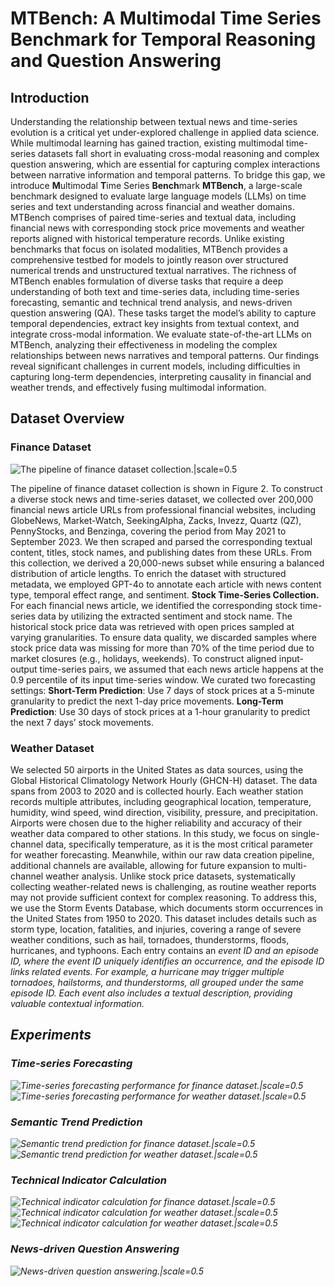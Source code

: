 

# MTBench: A Multimodal Time Series Benchmark for Temporal Reasoning and Question Answering

<Authors
  authors="Jialin Chen, Yale University; Aosong Feng, Yale University; Ziyu Zhao, McGill University; Juan Garza, University of Texas Rio Grande Valley; Gaukhar Nurbek, University of Texas Rio Grande Valley, Cheng Qin, Yale University; Ali Maatouk, Yale University; Leandros Tassiulas, Yale University; Yifeng Gao, University of Texas Rio Grande Valley; Rex Ying, Yale University"
/>

<Badges
  venue="KDD 2025"
  github="https://github.com/Graph-and-Geometric-Learning/MTBench"
  arxiv=""
  pdf=""
/>


## Introduction
Understanding the relationship between textual news and time-series evolution is a critical yet under-explored challenge in applied data science. While multimodal learning has gained traction, existing multimodal time-series datasets fall short in evaluating cross-modal reasoning and complex question answering, which are essential for capturing complex interactions between narrative information and temporal patterns. To bridge this gap, we introduce **M**ultimodal **T**ime Series **Bench**mark **MTBench**, a large-scale benchmark designed to evaluate large language models (LLMs) on time series and text understanding across financial and weather domains. MTBench comprises of paired time-series and textual data, including financial news with corresponding stock price movements and weather reports aligned with historical temperature records. Unlike existing benchmarks that focus on isolated modalities, MTBench provides a comprehensive testbed for models to jointly reason over structured numerical trends and unstructured textual narratives. The richness of MTBench enables formulation of diverse tasks that require a deep understanding of both text and time-series data, including time-series forecasting, semantic and technical trend analysis, and news-driven question answering (QA). These tasks target the model’s ability to capture temporal dependencies, extract key insights from textual context, and integrate cross-modal information. We evaluate state-of-the-art LLMs on MTBench, analyzing their effectiveness in modeling the complex relationships between news narratives and temporal patterns. Our findings reveal significant challenges in current models, including difficulties in capturing long-term dependencies, interpreting causality in financial and weather trends, and effectively fusing multimodal information. 


## Dataset Overview

### Finance Dataset 
![The pipeline of finance dataset collection.|scale=0.5](./assets/fin_data_collection_pipeline.png)

The pipeline of finance dataset collection is shown in Figure 2. To construct a diverse stock news and time-series dataset, we collected over 200,000 financial news article URLs from professional financial websites, including GlobeNews, Market-Watch, SeekingAlpha, Zacks, Invezz, Quartz (QZ), PennyStocks, and Benzinga, covering the period from May 2021 to September 2023. We then scraped and parsed the corresponding textual content, titles, stock names, and publishing dates from these URLs. From this collection, we derived a 20,000-news subset while ensuring a balanced distribution of article lengths. To enrich the dataset with structured metadata, we employed GPT-4o to annotate each article with news content type, temporal effect range, and sentiment. 
**Stock Time-Series Collection.** For each financial news article, we identified the corresponding stock time-series data by utilizing the extracted sentiment and stock name. The historical stock price data
was retrieved with open prices sampled at varying granularities. To ensure data quality, we discarded samples where stock price
data was missing for more than 70% of the time period due to market closures (e.g., holidays, weekends). To construct aligned input-output time-series pairs, we assumed that each news article happens at the 0.9 percentile of its input time-series window. We curated two forecasting settings:
**Short-Term Prediction**: Use 7 days of stock prices at a 5-minute granularity to predict the next 1-day price movements.
**Long-Term Prediction**: Use 30 days of stock prices at a 1-hour granularity to predict the next 7 days’ stock movements.

### Weather Dataset
We selected 50 airports in the United States as data sources, using the Global Historical Climatology Network Hourly (GHCN-H) dataset. The data spans from 2003 to 2020 and is collected hourly. Each weather station records multiple attributes, including geographical location, temperature, humidity, wind speed, wind direction, visibility, pressure, and precipitation. Airports were chosen due to the higher reliability and accuracy of their weather data compared to other stations. In this study, we focus on single-channel data, specifically temperature, as it is the most critical parameter for weather forecasting. Meanwhile, within our raw data creation pipeline, additional channels are available, allowing for future expansion to multi-channel weather analysis. 
Unlike stock price datasets, systematically collecting weather-related news is challenging, as routine weather reports may not provide sufficient context for complex reasoning. To address this, we use the Storm Events Database, which documents storm occurrences in the United States from 1950 to 2020. This dataset includes details such as storm type, location, fatalities, and injuries, covering a range of severe weather conditions, such as hail, tornadoes, thunderstorms, floods, hurricanes, and typhoons. 
Each entry contains an <em>event ID<em> and an <em>episode ID<em>, where the event ID uniquely identifies an occurrence, and the <em>episode ID<em> links related events. For example, a hurricane may trigger multiple tornadoes, hailstorms, and thunderstorms, all grouped under the same <em>episode ID<em>. Each event also includes a textual description, providing valuable contextual information.

## Experiments

### Time-series Forecasting
![Time-series forecasting performance for finance dataset.|scale=0.5](./assets/ts_forecasting_finance.png)
![Time-series forecasting performance for weather dataset.|scale=0.5](./assets/ts_forecasting_weather.png)


### Semantic Trend Prediction
![Semantic trend prediction for finance dataset.|scale=0.5](./assets/trend_prediction_finance.png)
![Semantic trend prediction for weather dataset.|scale=0.5](./assets/trend_prediction_weather.png)


### Technical Indicator Calculation
![Technical indicator calculation for finance dataset.|scale=0.5](./assets/tech_indicator_finance.png)
![Technical indicator calculation for weather dataset.|scale=0.5](./assets/tech_indicator_weather.png)
![Technical indicator calculation for weather dataset.|scale=0.5](./assets/tech_indicator_fin_weather.png)


### News-driven Question Answering
![News-driven question answering.|scale=0.5](./assets/news_driven_qa_answering.png)
